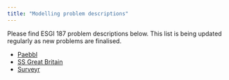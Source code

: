 ```yaml
---
title: "Modelling problem descriptions"
---
```


Please find ESGI 187 problem descriptions below.  This
list is being updated regularly as new 
problems are finalised.  

* [Paebbl](/assets/descriptions/Paebbl.pdf)
* [SS Great Britain](/assets/descriptions/SS_Great_Britain.pdf)
* [Surveyr](/assets/descriptions/Surveyr.pdf)